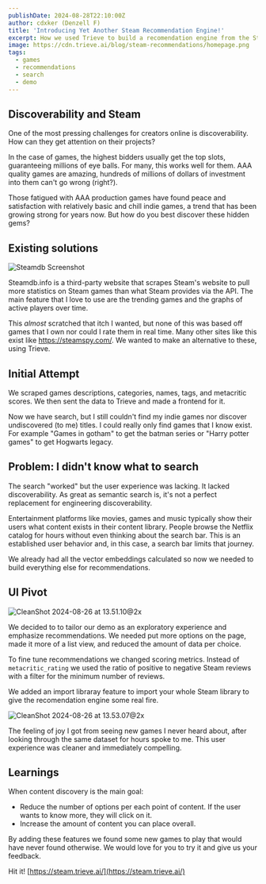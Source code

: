 ```yaml
---
publishDate: 2024-08-28T22:10:00Z
author: cdxker (Denzell F)
title: 'Introducing Yet Another Steam Recommendation Engine!'
excerpt: How we used Trieve to build a recomendation engine from the Steam game catalog.
image: https://cdn.trieve.ai/blog/steam-recommendations/homepage.png
tags:
  - games
  - recommendations
  - search
  - demo
---
```


## Discoverability and Steam

One of the most pressing challenges for creators online is discoverability. How can they get attention on their projects?

In the case of games, the highest bidders usually get the top slots, guaranteeing millions of eye balls. For many, this works well for them. AAA quality games are amazing, hundreds of millions of dollars of investment into them can't go wrong (right?).

Those fatigued with AAA production games have found peace and satisfaction with relatively basic and chill indie games, a trend that has been growing strong for years now. But how do you best discover these hidden gems?

## Existing solutions

![Steamdb Screenshot](https://cdn.trieve.ai/blog/steam-recommendations/steamdb-view.png)

Steamdb.info is a third-party website that scrapes Steam's website to pull more statistics on Steam games than what Steam provides via the API. The main feature that I love to use are the trending games and the graphs of active players over time.

This *almost* scratched that itch I wanted, but none of this was based off games that I own nor could I rate them in real time. Many other sites like this exist like https://steamspy.com/.  We wanted to make an alternative to these, using Trieve.

## Initial Attempt

We scraped games descriptions, categories, names, tags, and metacritic scores. We then sent the data to Trieve and made a frontend for it.

<ImageComparison
  query=""
  size="large"
  leftImageSrc="https://cdn.trieve.ai/blog/steam-recommendations/hogwarts-search.png"
  rightImageSrc="https://cdn.trieve.ai/blog/steam-recommendations/batman-search.png"
  leftImageAlt=""
  rightImageAlt=""
  leftCaption='Results for "Games in Gotham"'
  rightCaption='Results for "Harry Potter Games"'
  leftLink=""
  rightStyles="border-fuchsia-500"
  leftStyles="border-fuchsia-500"
  rightLink=""
/>

Now we have search, but I still couldn't find my indie games nor discover undiscovered (to me) titles. I could really only find games that I know exist. For example "Games in gotham" to get the batman series or "Harry potter games" to get Hogwarts legacy.


## Problem: I didn't know what to search

The search "worked" but the user experience was lacking. It lacked discoverability. As great as semantic search is, it's not a perfect replacement for engineering discoverability.

Entertainment platforms like movies, games and music typically show their users what content exists in their content library. People browse the Netflix catalog for hours without even thinking about the search bar. This is an established user behavior and, in this case, a search bar limits that journey.

We already had all the vector embeddings calculated so now we needed to build everything else for recommendations.

## UI Pivot

![CleanShot 2024-08-26 at 13.51.10@2x](https://cdn.trieve.ai/blog/steam-recommendations/homepage.png)

We decided to to tailor our demo as an exploratory experience and emphasize recommendations. We needed put more options on the page, made it more of a list view, and reduced the amount of data per choice.

To fine tune recommendations we changed scoring metrics. Instead of `metacritic_rating` we used the ratio of positive to negative Steam reviews with a filter for the minimum number of reviews.

We added an import libraray feature to import your whole Steam library to give the recomendation engine some real fire.

![CleanShot 2024-08-26 at 13.53.07@2x](https://cdn.trieve.ai/blog/steam-recommendations/import-games.png)

The feeling of joy I got from seeing new games I never heard about, after looking through the same dataset for hours spoke to me. This user experience was cleaner and immediately compelling.

## Learnings

When content discovery is the main goal:
- Reduce the number of options per each point of content. If the user wants to know more, they will click on it.
- Increase the amount of content you can place overall.

By adding these features we found some new games to play that would have never found otherwise. We would love for you to try it and give us your feedback.

Hit it! [https://steam.trieve.ai/](https://steam.trieve.ai/)
